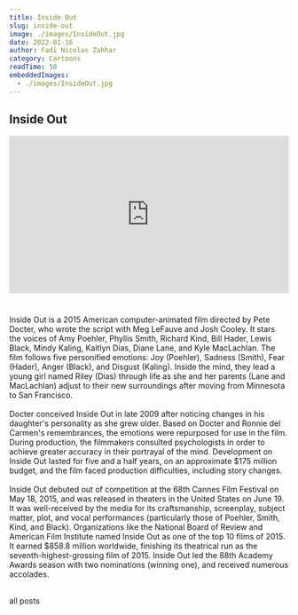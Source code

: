 ```yaml
---
title: Inside Out
slug: inside-out
image: ./images/InsideOut.jpg
date: 2022-01-16
author: Fadi Nicolas Zahhar
category: Cartoons
readTime: 50
embeddedImages:
  - ./images/InsideOut.jpg
---
```



<GatsbyImage
  image={getImage(props.embeddedImages[0])}
  alt="random stuff"
  className="first-inline-img"
/>

## Inside Out
<div style="padding:56.25% 0 0 0;position:relative;"><iframe src="https://player.vimeo.com/video/668366299?h=124bdbb616&amp;badge=0&amp;autopause=0&amp;player_id=0&amp;app_id=58479" frameborder="0" allow="autoplay; fullscreen; picture-in-picture" allowfullscreen style="position:absolute;top:0;left:0;width:100%;height:100%;" title="InsideOut2015"></iframe></div><script src="https://player.vimeo.com/api/player.js"></script>

<div style="height:25px">&nbsp;</div>

Inside Out is a 2015 American computer-animated film directed by Pete Docter, who wrote the script with Meg LeFauve and Josh Cooley. It stars the voices of Amy Poehler, Phyllis Smith, Richard Kind, Bill Hader, Lewis Black, Mindy Kaling, Kaitlyn Dias, Diane Lane, and Kyle MacLachlan. The film follows five personified emotions: Joy (Poehler), Sadness (Smith), Fear (Hader), Anger (Black), and Disgust (Kaling). Inside the mind, they lead a young girl named Riley (Dias) through life as she and her parents (Lane and MacLachlan) adjust to their new surroundings after moving from Minnesota to San Francisco.
<br/><br/>
Docter conceived Inside Out in late 2009 after noticing changes in his daughter's personality as she grew older. Based on Docter and Ronnie del Carmen's remembrances, the emotions were repurposed for use in the film. During production, the filmmakers consulted psychologists in order to achieve greater accuracy in their portrayal of the mind. Development on Inside Out lasted for five and a half years, on an approximate $175 million budget, and the film faced production difficulties, including story changes.
<br/><br/>
Inside Out debuted out of competition at the 68th Cannes Film Festival on May 18, 2015, and was released in theaters in the United States on June 19. It was well-received by the media for its craftsmanship, screenplay, subject matter, plot, and vocal performances (particularly those of Poehler, Smith, Kind, and Black). Organizations like the National Board of Review and American Film Institute named Inside Out as one of the top 10 films of 2015. It earned $858.8 million worldwide, finishing its theatrical run as the seventh-highest-grossing film of 2015. Inside Out led the 88th Academy Awards season with two nominations (winning one), and received numerous accolades.
<br/><br/>
<Link to="/posts" className="btn center-btn">
  all posts
</Link>
